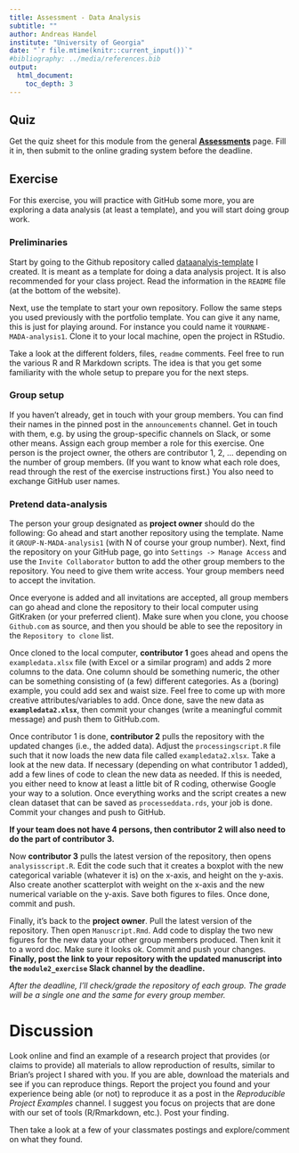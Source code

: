 ```yaml
---
title: Assessment - Data Analysis 
subtitle: ""
author: Andreas Handel
institute: "University of Georgia"
date: "`r file.mtime(knitr::current_input())`"
#bibliography: ../media/references.bib
output: 
  html_document:
    toc_depth: 3
---
```



## Quiz

Get the quiz sheet for this module from the general [__Assessments__](./Course_Assessments.html) page. Fill it in, then submit to the online grading system before the deadline. 



## Exercise

For this exercise, you will practice with GitHub some more, you are exploring a data analysis (at least a template), and you will start doing group work.


### Preliminaries

Start by going to the Github repository called [dataanalyis-template](https://github.com/andreashandel/dataanalysis-template) I created. It is meant as a template for doing a data analysis project. It is also recommended for your class project. Read the information in the `README` file (at the bottom of the website).

Next, use the template to start your own repository. Follow the same steps you used previously with the portfolio template. You can give it any name, this is just for playing around. For instance you could name it `YOURNAME-MADA-analysis1`. Clone it to your local machine, open the project in RStudio.

Take a look at the different folders, files, `readme` comments. Feel free to run the various R and R Markdown scripts. The idea is that you get some familiarity with the whole setup to prepare you for the next steps.


### Group setup

If you haven't already, get in touch with your group members. You can find their names in the pinned post in the `announcements` channel. 
Get in touch with them, e.g. by using the group-specific channels on Slack, or some other means. Assign each group member a role for this exercise. One person is the project owner, the others are contributor 1, 2, ...  depending on the number of group members. (If you want to know what each role does, read through the rest of the exercise instructions first.) You also need to exchange GitHub user names.


### Pretend data-analysis

The person your group designated as __project owner__ should do the following: Go ahead and start another repository using the template. Name it `GROUP-N-MADA-analysis1` (with N of course your group number). Next, find the repository on your GitHub page, go into `Settings -> Manage Access` and use the `Invite Collaborator` button to add the other group members to the repository. You need to give them write access. Your group members need to accept the invitation.

Once everyone is added and all invitations are accepted, all group members can go ahead and clone the repository to their local computer using GitKraken (or your preferred client). Make sure when you clone, you choose `Github.com` as source, and then you should be able to see the repository in the `Repository to clone` list. 

Once cloned to the local computer, __contributor 1__ goes ahead and opens the `exampledata.xlsx` file (with Excel or a similar program) and adds 2 more columns to the data. One column should be something numeric, the other can be something consisting of (a few) different categories. As a (boring) example, you could add sex and waist size. Feel free to come up with more creative attributes/variables to add. Once done, save the new data as **`exampledata2.xlsx`**, then commit your changes (write a meaningful commit message) and push them to GitHub.com. 

Once contributor 1 is done, __contributor 2__ pulls the repository with the updated changes (i.e., the added data). Adjust the `processingscript.R` file such that it now loads the new data file called `exampledata2.xlsx`. Take a look at the new data. If necessary (depending on what contributor 1 added), add a few lines of code to clean the new data as needed. If this is needed, you either need to know at least a little bit of R coding, otherwise Google your way to a solution. Once everything works and the script creates a new clean dataset that can be saved as `processeddata.rds`, your job is done. Commit your changes and push to GitHub.

__If your team does not have 4 persons, then contributor 2 will also need to do the part of contributor 3.__

Now __contributor 3__ pulls the latest version of the repository, then opens `analysisscript.R`. Edit the code such that it creates a boxplot with the new categorical variable (whatever it is) on the x-axis, and height on the y-axis. Also create another scatterplot with weight on the x-axis and the new numerical variable on the y-axis. Save both figures to files. Once done, commit and push.


Finally, it's back to the __project owner__. Pull the latest version of the repository. Then open `Manuscript.Rmd`. Add code to display the two new figures for the new data your other group members produced. Then knit it to a word doc. Make sure it looks ok. Commit and push your changes. **Finally, post the link to your repository with the updated manuscript into the `module2_exercise` Slack channel by the deadline.**

_After the deadline, I'll check/grade the repository of each group. The grade will be a single one and the same for every group member._



# Discussion

Look online and find an example of a research project that provides (or claims to provide) all materials to allow reproduction of results, similar to Brian's project I shared with you. If you are able, download the materials and see if you can reproduce things. Report the project you found and your experience being able (or not) to reproduce it as a post in the _Reproducible Project Examples_ channel. I suggest you focus on projects that are done with our set of tools (R/Rmarkdown, etc.). Post your finding. 

Then take a look at a few of your classmates postings and explore/comment on what they found.



